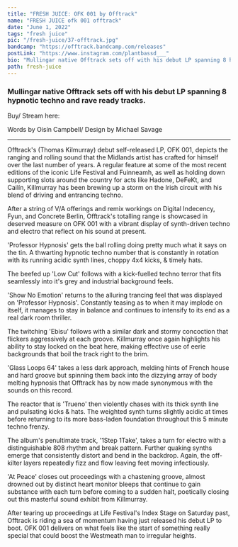 ---
title: "FRESH JUICE: OFK 001 by Offtrack"
name: "FRESH JUICE ofk 001 offtrack"
date: "June 1, 2022"
tags: "fresh juice"
pic: "/fresh-juice/37-offtrack.jpg"
bandcamp: "https://offtrack.bandcamp.com/releases"
postLink: "https://www.instagram.com/plantbassd___"
bio: "Mullingar native Offtrack sets off with his debut LP spanning 8 hypnotic techno and rave ready tracks"
path: fresh-juice
---

### Mullingar native Offtrack sets off with his debut LP spanning 8 hypnotic techno and rave ready tracks.

Buy/ Stream here: <HoverLink url="offtrack.bandcamp.com/releases" external inline />

<Picture src="/fresh-juice/37-ofk.png" alt="ofk album art" size={1200} />

<p className="smallText">Words by Oisín Campbell/ Design by Michael Savage</p>

<hr />

Offtrack's (Thomas Kilmurray) debut self-released LP, OFK 001, depicts the ranging and rolling sound that the Midlands artist has crafted for himself over the last number of years. A regular feature at some of the most recent editions of the iconic Life Festival and Fuinneamh, as well as holding down supporting slots around the country for acts like Hadone, DeFeKt, and Cailín, Killmurray has been brewing up a storm on the Irish circuit with his blend of driving and entrancing techno.

After a string of V/A offerings and remix workings on Digital Indecency, Fyun, and Concrete Berlin, Offtrack's totalling range is showcased in deserved measure on OFK 001 with a vibrant display of synth-driven techno and electro that reflect on his sound at present.

'Professor Hypnosis' gets the ball rolling doing pretty much what it says on the tin. A thwarting hypnotic techno number that is constantly in rotation with its running acidic synth lines, choppy 4x4 kicks, & timely hats.

The beefed up 'Low Cut' follows with a kick-fuelled techno terror that fits seamlessly into it's grey and industrial background feels.

<Picture src="/fresh-juice/37-thomas.jpg" alt="Thomas cover pic" size={1200} />

'Show No Emotion' returns to the alluring trancing feel that was displayed on 'Professor Hypnosis'. Constantly teasing as to when it may implode on itself, it manages to stay in balance and continues to intensify to its end as a real dark room thriller.

The twitching 'Ebisu' follows with a similar dark and stormy concoction that flickers aggressively at each groove. Killmurray once again highlights his ability to stay locked on the beat here, making effective use of eerie backgrounds that boil the track right to the brim.

'Glass Loops 64' takes a less dark approach, melding hints of French house and hard groove but spinning them back into the dizzying array of body melting hypnosis that Offtrack has by now made synonymous with the sounds on this record.

The reactor that is 'Trueno' then violently chases with its thick synth line and pulsating kicks & hats. The weighted synth turns slightly acidic at times before returning to its more bass-laden foundation throughout this 5 minute techno frenzy.

<Picture src="/fresh-juice/37-cover.jpg" alt="offtrack page cover" size={1200} />

The album's penultimate track, '1Step 1Take', takes a turn for electro with a distinguishable 808 rhythm and break pattern. Further quaking synths emerge that consistently distort and bend in the backdrop. Again, the off-kilter layers repeatedly fizz and flow leaving feet moving infectiously.

'At Peace' closes out proceedings with a chastening groove, almost drowned out by distinct heart monitor bleeps that continue to gain substance with each turn before coming to a sudden halt, poetically closing out this masterful sound exhibit from Killmurray.

After tearing up proceedings at Life Festival's Index Stage on Saturday past, Offtrack is riding a sea of momentum having just released his debut LP to boot. OFK 001 delivers on what feels like the start of something really special that could boost the Westmeath man to irregular heights.
